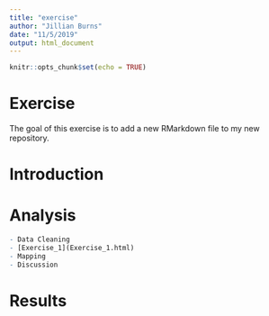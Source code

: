 ```yaml
---
title: "exercise"
author: "Jillian Burns"
date: "11/5/2019"
output: html_document
---
```


```r
knitr::opts_chunk$set(echo = TRUE)
```

# Exercise

The goal of this exercise is to add a new RMarkdown file to my new repository.

# Introduction

# Analysis

```r
- Data Cleaning
- [Exercise_1](Exercise_1.html)
- Mapping
- Discussion

```


# Results

```r

```


